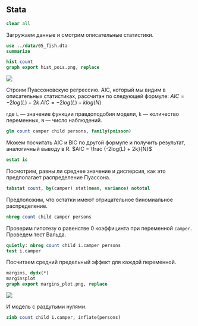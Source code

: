 ## Stata

```stata
clear all
```

Загружаем данные и смотрим описательные статистики.
```stata
use ../data/05_fish.dta
summarize
```

```stata
hist count
graph export hist_pois.png, replace
```
![](hist_pois.png)


Строим Пуассоновскую регрессию. 
AIC, который мы видим в описательных статистиках, рассчитан по следующей формуле:
$AIC = -2log(L) + 2k$
$AIC = -2log(L) + klog(N)$

где `L` — значение функции правдоподобия модели, `k` — количество переменных, `N` — число наблюдений.

```stata
glm count camper child persons, family(poisson)
```

Можем посчитать AIC и BIC по другой формуле и получить результат, аналогичный выводу в R.
$AIC = \frac {-2log(L) + 2k}{N}$
```stata
estat ic
```

Посмотрим, равны ли среднее значение и дисперсия, как это предполагает распределение Пуассона.
```stata
tabstat count, by(camper) stat(mean, variance) nototal
```

Предположим, что остатки имеют отрицательное биномиальное распределение.
```stata
nbreg count child camper persons
```
 
Проверим гипотезу о равенстве 0 коэффицинта при переменной `camper`. Проведем тест Вальда.
```stata
quietly: nbreg count child i.camper persons 
test i.camper 
```

Посчитаем средний предельный эффект для каждой переменной.
```stata
margins, dydx(*)
marginsplot
graph export margins_plot.png, replace
```
![](margins_plot.png)

И модель с раздутыми нулями.
```stata
zinb count child i.camper, inflate(persons)
```
